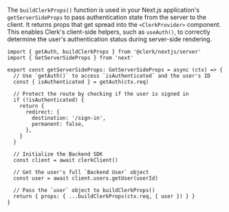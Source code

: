 The `buildClerkProps()` function is used in your Next.js application's `getServerSideProps` to pass authentication state from the server to the client. It returns props that get spread into the `<ClerkProvider>` component. This enables Clerk's client-side helpers, such as `useAuth()`, to correctly determine the user's authentication status during server-side rendering.

```tsx {{ filename: 'pages/example.tsx' }}
import { getAuth, buildClerkProps } from '@clerk/nextjs/server'
import { GetServerSideProps } from 'next'

export const getServerSideProps: GetServerSideProps = async (ctx) => {
  // Use `getAuth()` to access `isAuthenticated` and the user's ID
  const { isAuthenticated } = getAuth(ctx.req)

  // Protect the route by checking if the user is signed in
  if (!isAuthenticated) {
    return {
      redirect: {
        destination: '/sign-in',
        permanent: false,
      },
    }
  }

  // Initialize the Backend SDK
  const client = await clerkClient()

  // Get the user's full `Backend User` object
  const user = await client.users.getUser(userId)

  // Pass the `user` object to buildClerkProps()
  return { props: { ...buildClerkProps(ctx.req, { user }) } }
}
```
